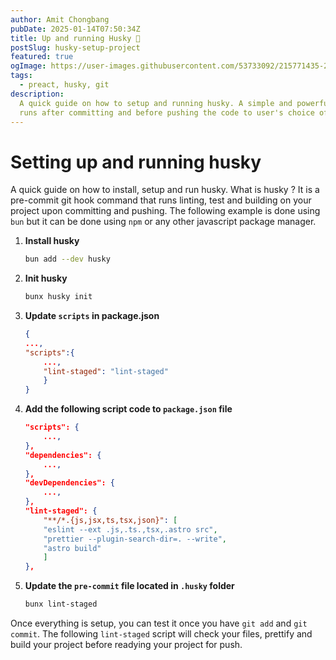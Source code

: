 ```yaml
---
author: Amit Chongbang
pubDate: 2025-01-14T07:50:34Z
title: Up and running Husky 🐶
postSlug: husky-setup-project
featured: true
ogImage: https://user-images.githubusercontent.com/53733092/215771435-25408246-2309-4f8b-a781-1f3d93bdf0ec.png
tags:
  - preact, husky, git
description:
  A quick guide on how to setup and running husky. A simple and powerful pre-commit git hook that
  runs after committing and before pushing the code to user's choice of version control platform.
---
```


# Setting up and running husky

A quick guide on how to install, setup and run husky. What is husky ? It is a pre-commit git hook
command that runs linting, test and building on your project upon committing and pushing. The
following example is done using `bun` but it can be done using `npm` or any other javascript package
manager.

1. **Install husky**
   ```bash
   bun add --dev husky
   ```
2. **Init husky**
   ```bash
   bunx husky init
   ```
3. **Update `scripts` in package.json**
   ```json
   {
   ...,
   "scripts":{
       ...,
       "lint-staged": "lint-staged"
       }
   }
   ```
4. **Add the following script code to `package.json` file**

   ```json
   "scripts": {
       ...,
   },
   "dependencies": {
       ...,
   },
   "devDependencies": {
       ...,
   },
   "lint-staged": {
       "**/*.{js,jsx,ts,tsx,json}": [
       "eslint --ext .js,.ts.,tsx,.astro src",
       "prettier --plugin-search-dir=. --write",
       "astro build"
       ]
   },
   ```

5. **Update the `pre-commit` file located in `.husky` folder**
   ```bash
   bunx lint-staged
   ```

Once everything is setup, you can test it once you have `git add` and `git commit`. The following
`lint-staged` script will check your files, prettify and build your project before readying your
project for push.
